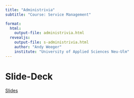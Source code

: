 ```yaml
---
title: "Administrivia"  
subtitle: "Course: Service Management"

format: 
  html:
    output-file: administrivia.html
  revealjs:
    output-file: s-administrivia.html 
    author: "Andy Weeger"
    institute: "University of Applied Sciences Neu-Ulm"
---
```


# Slide-Deck {visibility="hidden"}

[Slides](s-administrivia.html)